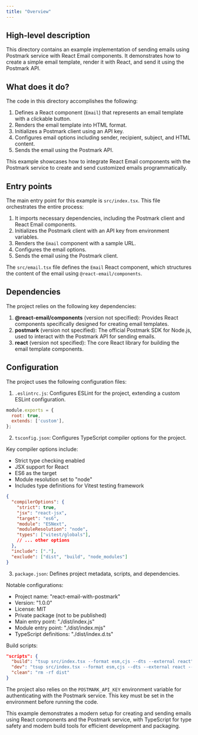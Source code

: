```yaml
---
title: "Overview"
---
```


## High-level description
This directory contains an example implementation of sending emails using Postmark service with React Email components. It demonstrates how to create a simple email template, render it with React, and send it using the Postmark API.

## What does it do?
The code in this directory accomplishes the following:

1. Defines a React component (`Email`) that represents an email template with a clickable button.
2. Renders the email template into HTML format.
3. Initializes a Postmark client using an API key.
4. Configures email options including sender, recipient, subject, and HTML content.
5. Sends the email using the Postmark API.

This example showcases how to integrate React Email components with the Postmark service to create and send customized emails programmatically.

## Entry points
The main entry point for this example is `src/index.tsx`. This file orchestrates the entire process:

1. It imports necessary dependencies, including the Postmark client and React Email components.
2. Initializes the Postmark client with an API key from environment variables.
3. Renders the `Email` component with a sample URL.
4. Configures the email options.
5. Sends the email using the Postmark client.

The `src/email.tsx` file defines the `Email` React component, which structures the content of the email using `@react-email/components`.

## Dependencies
The project relies on the following key dependencies:

1. **@react-email/components** (version not specified): Provides React components specifically designed for creating email templates.
2. **postmark** (version not specified): The official Postmark SDK for Node.js, used to interact with the Postmark API for sending emails.
3. **react** (version not specified): The core React library for building the email template components.

## Configuration
The project uses the following configuration files:

1. `.eslintrc.js`: Configures ESLint for the project, extending a custom ESLint configuration.

```javascript
module.exports = {
  root: true,
  extends: ['custom'],
};
```

2. `tsconfig.json`: Configures TypeScript compiler options for the project.

Key compiler options include:
- Strict type checking enabled
- JSX support for React
- ES6 as the target
- Module resolution set to "node"
- Includes type definitions for Vitest testing framework

```json
{
  "compilerOptions": {
    "strict": true,
    "jsx": "react-jsx",
    "target": "es6",
    "module": "ESNext",
    "moduleResolution": "node",
    "types": ["vitest/globals"],
    // ... other options
  },
  "include": ["."],
  "exclude": ["dist", "build", "node_modules"]
}
```

3. `package.json`: Defines project metadata, scripts, and dependencies.

Notable configurations:
- Project name: "react-email-with-postmark"
- Version: "1.0.0"
- License: MIT
- Private package (not to be published)
- Main entry point: "./dist/index.js"
- Module entry point: "./dist/index.mjs"
- TypeScript definitions: "./dist/index.d.ts"

Build scripts:
```json
"scripts": {
  "build": "tsup src/index.tsx --format esm,cjs --dts --external react",
  "dev": "tsup src/index.tsx --format esm,cjs --dts --external react --watch",
  "clean": "rm -rf dist"
}
```

The project also relies on the `POSTMARK_API_KEY` environment variable for authenticating with the Postmark service. This key must be set in the environment before running the code.

This example demonstrates a modern setup for creating and sending emails using React components and the Postmark service, with TypeScript for type safety and modern build tools for efficient development and packaging.